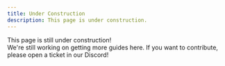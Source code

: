 ```yaml
---
title: Under Construction
description: This page is under construction.
---
```


<Aside type="caution" title="Alert!">
  This page is still under construction!
</Aside>
We're still working on getting more guides here. If you want to contribute, please open a ticket in our Discord!
